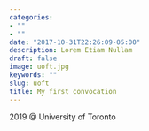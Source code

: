 ```yaml
---
categories:
- ""
- ""
date: "2017-10-31T22:26:09-05:00"
description: Lorem Etiam Nullam
draft: false
image: uoft.jpg
keywords: ""
slug: uoft
title: My first convocation
---
```


2019 @ University of Toronto